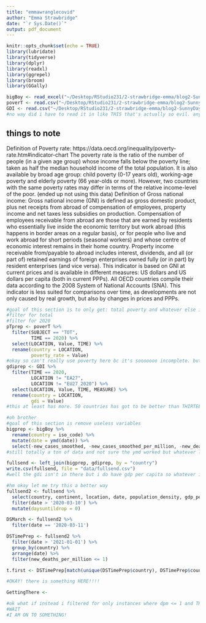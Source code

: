 ```yaml
---
title: "emmawranglecovid"
author: "Emma Strawbridge"
date: "`r Sys.Date()`"
output: pdf_document
---
```


```r
knitr::opts_chunk$set(echo = TRUE)
library(lubridate)
library(tidyverse)
library(dplyr)
library(readxl)
library(ggrepel)
library(broom)
library(GGally)

bigBoy <- read_excel("~/Desktop/RStudio231/2-strawbridge-emma/blog2-SunnyDay/emma/data/oc.xlsx")
poverT <- read.csv("~/Desktop/RStudio231/2-strawbridge-emma/blog2-SunnyDay/emma/data/pc.csv")
GDI <- read.csv("~/Desktop/RStudio231/2-strawbridge-emma/blog2-SunnyDay/emma/data/ic.csv")
#no way did i have to read it in like THIS that's actually so evil. anyways
```

## things to note

Definition of Poverty rate: https://data.oecd.org/inequality/poverty-rate.htm#indicator-chart 
The poverty rate is the ratio of the number of people (in a given age group) whose income falls below the poverty line; taken as half the median household income of the total population. It is also available by broad age group: child poverty (0-17 years old), working-age poverty and elderly poverty (66 year-olds or more). However, two countries with the same poverty rates may differ in terms of the relative income-level of the poor. (ended up not using this data)
Definition of Gross national income:
Gross national income (GNI) is defined as gross domestic product, plus net receipts from abroad of compensation of employees, property income and net taxes less subsidies on production. Compensation of employees receivable from abroad are those that are earned by residents who essentially live inside the economic territory but work abroad (this happens in border areas on a regular basis), or for people who live and work abroad for short periods (seasonal workers) and whose centre of economic interest remains in their home country. Property income receivable from/payable to abroad includes interest, dividends, and all (or part of) retained earnings of foreign enterprises owned fully (or in part) by resident enterprises (and vice versa). This indicator is based on GNI at current prices and is available in different measures: US dollars and US dollars per capita (both in current PPPs). All OECD countries compile their data according to the 2008 System of National Accounts (SNA). This indicator is less suited for comparisons over time, as developments are not only caused by real growth, but also by changes in prices and PPPs.

```r
#goal of this section is to only get: total poverty and whatever else i don't need OUT
#filter for total
#filter for 2020
pTprep <- poverT %>%
  filter(SUBJECT == "TOT",
         TIME == 2020) %>%
  select(LOCATION, Value, TIME) %>%
  rename(country = LOCATION,
         poverty_rate = Value)
#okay so can't really use poverty here bc it's sooooooo incomplete. but the thought was there ig
gdiprep <- GDI %>%
  filter(TIME == 2020,
         LOCATION != "EA27",
         LOCATION != "EU27_2020") %>%
  select(LOCATION, Value, TIME, MEASURE) %>%
  rename(country = LOCATION,
         gdi = Value)
#this at least has more. 50 countries has got to be better than THIRTEEN
```

```r
#oh brother
#goal of this section is remove useless variables
bigprep <- bigBoy %>%
  rename(country = iso_code) %>%
  mutate(date = ymd(date)) %>%
  select(-new_cases_smoothed, -new_cases_smoothed_per_million, -new_deaths_smoothed, -new_deaths_smoothed_per_million, -new_tests_smoothed, -new_tests_smoothed_per_thousand, -new_vaccinations_smoothed, -new_vaccinations_smoothed_per_million, -new_people_vaccinated_smoothed, -new_people_vaccinated_smoothed_per_hundred) 
#still totally a ton of data and not sure the ymd worked but whatever let's just combine
```

```r
fullsend <- left_join(bigprep, gdiprep, by = "country")
write.csv(fullsend, file = "data/fullsend.csv")
#well the gdi isn't in there but i do have gdp per capita so whatever i guess. this is so annoying!
```

```r
#hm okay let me try this a better way
fullsend2 <- fullsend %>%
  select(country, continent, location, date, population_density, gdp_per_capita, hospital_beds_per_thousand, cardiovasc_death_rate, diabetes_prevalence, handwashing_facilities, people_vaccinated_per_hundred, new_deaths_per_million) %>%
  filter(date > '2020-03-10') %>%
  mutate(daysuntildrop = 0)

DSMarch <- fullsend2 %>%
  filter(date == '2020-03-11')

DSTimePrep <- fullsend2 %>%
  filter(date > '2021-01-01') %>%
  group_by(country) %>%
  arrange(date) %>%
  filter(new_deaths_per_million <= 1)

t.first <- DSTimePrep[match(unique(DSTimePrep$country), DSTimePrep$country),]

#OKAY! there is something HERE!!!!

GettingThere <-

#ok what if instead i filtered for only instances where dpm <= 1 and THEN found matches based on country
#WAIT
#I AM ON TO SOMETHING!

```


